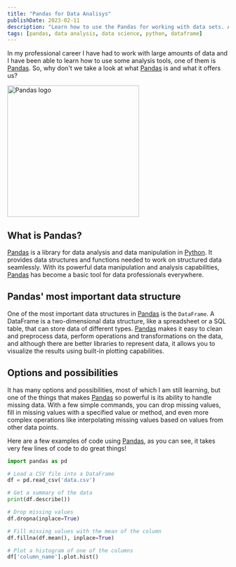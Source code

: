 ```yaml
---
title: "Pandas for Data Analisys"
publishDate: 2023-02-11
description: "Learn how to use the Pandas for working with data sets. A great tool for analyzing, cleaning, exploring, and manipulating data"
tags: [pandas, data analysis, data science, python, dataframe]
---
```




In my professional career I have had to work with large amounts of data and I have been able to learn how to use some analysis tools, one of them is [Pandas](https://pandas.pydata.org/). So, why don't we take a look at what [Pandas](https://pandas.pydata.org/) is and what it offers us?

<div className="flex justify-center">
	<Image src={picture_logo} alt="Pandas logo" width="300px" />
</div>

## What is Pandas?

[Pandas](https://pandas.pydata.org/) is a library for data analysis and data manipulation in [Python](https://www.python.org/). It provides data structures and functions needed to work on structured data seamlessly. With its powerful data manipulation and analysis capabilities, [Pandas](https://pandas.pydata.org/) has become a basic tool for data professionals everywhere.

## Pandas' most important data structure

One of the most important data structures in [Pandas](https://pandas.pydata.org/) is the `DataFrame`. A DataFrame is a two-dimensional data structure, like a spreadsheet or a SQL table, that can store data of different types. [Pandas](https://pandas.pydata.org/) makes it easy to clean and preprocess data, perform operations and transformations on the data, and although there are better libraries to represent data, it allows you to visualize the results using built-in plotting capabilities.

## Options and possibilities

It has many options and possibilities, most of which I am still learning, but one of the things that makes [Pandas](https://pandas.pydata.org/) so powerful is its ability to handle missing data. With a few simple commands, you can drop missing values, fill in missing values with a specified value or method, and even more complex operations like interpolating missing values based on values from other data points.

Here are a few examples of code using [Pandas](https://pandas.pydata.org/), as you can see, it takes very few lines of code to do great things!

``` python
import pandas as pd  

# Load a CSV file into a DataFrame 
df = pd.read_csv('data.csv')  

# Get a summary of the data 
print(df.describe())  

# Drop missing values 
df.dropna(inplace=True)  

# Fill missing values with the mean of the column 
df.fillna(df.mean(), inplace=True)  

# Plot a histogram of one of the columns 
df['column_name'].plot.hist()
```